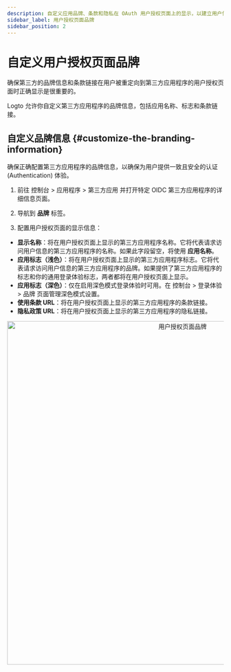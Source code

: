 ```yaml
---
description: 自定义应用品牌、条款和隐私在 OAuth 用户授权页面上的显示，以建立用户信任并改善授权 (Authorization)。
sidebar_label: 用户授权页面品牌
sidebar_position: 2
---
```



# 自定义用户授权页面品牌

确保第三方的品牌信息和条款链接在用户被重定向到第三方应用程序的用户授权页面时正确显示是很重要的。

Logto 允许你自定义第三方应用程序的品牌信息，包括应用名称、标志和条款链接。

## 自定义品牌信息 \{#customize-the-branding-information}

确保正确配置第三方应用程序的品牌信息，以确保为用户提供一致且安全的认证 (Authentication) 体验。

1. 前往 <CloudLink to="/applications/third-party-applications">控制台 > 应用程序 > 第三方应用</CloudLink> 并打开特定 OIDC 第三方应用程序的详细信息页面。

2. 导航到 **品牌** 标签。

3. 配置用户授权页面的显示信息：

- **显示名称**：将在用户授权页面上显示的第三方应用程序名称。它将代表请求访问用户信息的第三方应用程序的名称。如果此字段留空，将使用 **应用名称**。
- **应用标志（浅色）**：将在用户授权页面上显示的第三方应用程序标志。它将代表请求访问用户信息的第三方应用程序的品牌。如果提供了第三方应用程序的标志和你的通用登录体验标志，两者都将在用户授权页面上显示。
- **应用标志（深色）**：仅在启用深色模式登录体验时可用。在 <CloudLink to="/sign-in-experience/branding">控制台 > 登录体验 > 品牌</CloudLink> 页面管理深色模式设置。
- **使用条款 URL**：将在用户授权页面上显示的第三方应用程序的条款链接。
- **隐私政策 URL**：将在用户授权页面上显示的第三方应用程序的隐私链接。

<center>
  <img src={ConsentScreenBranding} alt="用户授权页面品牌" width="800" />
</center>
